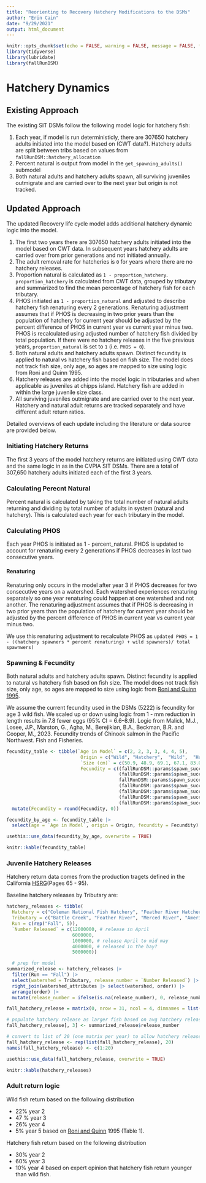 ```yaml
---
title: "Reorienting to Recovery Hatchery Modifications to the DSMs"
author: "Erin Cain"
date: "9/29/2021"
output: html_document    
---
```


```r
knitr::opts_chunk$set(echo = FALSE, warning = FALSE, message = FALSE, fig.width=15, fig.height=10)
library(tidyverse)
library(lubridate)
library(fallRunDSM)
```

# Hatchery Dynamics

## Existing Approach

The existing SIT DSMs follow the following model logic for hatchery fish:

1)  Each year, if model is run deterministicly, there are 307650 hatchery adults initiated into the model based on (CWT data?). Hatchery adults are split between tribs based on values from `fallRunDSM::hatchery_allocation`
2)  Percent natural is output from model in the `get_spawning_adults()` submodel
3)  Both natural adults and hatchery adults spawn, all surviving juveniles outmigrate and are carried over to the next year but origin is not tracked.

## Updated Approach

The updated Recovery life cycle model adds additional hatchery dynamic logic into the model. 

1) The first two years there are 307650 hatchery adults initiated into the model based on CWT data. In subsequent years hatchery adults are carried over from prior generations and not initiated annually. 
2) The adult removal rate for hatcheries is `0` for years where there are no hatchery releases. 
3) Proportion natural is calculated as `1 - proportion_hatchery`. `proportion_hatchery` is calculated from CWT data, grouped by tributary and summarized to find the mean percentage of hatchery fish for each tributary.
4) PHOS initiated as `1 - proportion_natural` and adjusted to describe hatchery fish renaturing every 2 generations. Renaturing adjustment assumes that if PHOS is decreasing in two prior years than the population of hatchery for current year should be adjusted by the percent difference of PHOS in current year vs current year minus two. PHOS is recalculated using adjusted number of hatchery fish divided by total population. If there were no hatchery
releases in the five previous years, `proportion_natural` is set to `1` (i.e. `PHOS = 0`).
5) Both natural adults and hatchery adults spawn. Distinct fecundity is applied to natural vs hatchery fish based on fish size. The model does not track fish size, only age, so ages are mapped to size using logic from Roni and Quinn 1995. 
6) Hatchery releases are added into the model logic in tributaries and when applicable as juveniles at chipps island. Hatchery fish are added in within the large juvenile size class. 
7) All surviving juveniles outmigrate and are carried over to the next year. Hatchery and natural adult returns are tracked separately and have different adult return ratios.

Detailed overviews of each update including the literature or data source are provided below.

### Initiating Hatchery Returns

The first 3 years of the model hatchery returns are initiated using CWT data and the same logic in as in the CVPIA SIT DSMs. There are a total of 307,650 hatchery adults initiated each of the first 3 years.

### Calculating Perecnt Natural
Percent natural is calculated by taking the total number of natural adults returning and dividing by total number of adults in system (natural and hatchery). This is calculated each year for each tributary in the model. 

### Calculating PHOS

Each year PHOS is initiated as 1 - percent_natural. PHOS is updated to account for renaturing every 2 generations if PHOS decreases in last two consecutive years. 

#### Renaturing

Renaturing only occurs in the model after year 3 if PHOS decreases for two consecutive years on a watershed.
Each watershed experiences renaturing separately so one year renaturing could happen at one watershed and not another. 
The renaturing adjustment assumes that if PHOS is decreasing in two prior years than the population of hatchery for current year should be adjusted by the percent difference of PHOS in current year vs current year minus two. 

We use this renaturing adjustment to recalculate PHOS as `updated PHOS = 1 - ((hatchery spawners * percent renaturing) + wild spawners)/ total spawnwers)`

### Spawning & Fecundity 
Both natural adults and hatchery adults spawn. Distinct fecundity is applied to natural vs hatchery fish based on fish size. The model does not track fish size, only age, so ages are mapped to size using logic from [Roni and Quinn 1995](https://reorienting-to-recovery.s3.us-west-1.amazonaws.com/RoniandQuinn1995.pdf). 

We assume the current fecundity used in the DSMs (5222) is fecundity for age 3 wild fish. We scaled up or down using logic from 1 - mm reduction in length results in 7.8 fewer eggs (95% CI = 6.6–8.9). Logic from Malick, M.J., Losee, J.P., Marston, G., Agha, M., Berejikian, B.A., Beckman, B.R. and Cooper, M., 2023. Fecundity trends of Chinook salmon in the Pacific Northwest. Fish and Fisheries.

```r
fecundity_table <- tibble(`Age in Model` = c(2, 2, 3, 3, 4, 4, 5),
                           Origin = c("Wild", "Hatchery",  "Wild",  "Hatchery",  "Wild", "Hatchery", "Wild"), 
                           `Size (cm)` = c(50.9, 48.9, 69.1, 67.1, 83.0, 81.0, 85),
                           Fecundity = c((fallRunDSM::params$spawn_success_fecundity - ((69.1 - 50.9) * 10 * 7.8)), 
                                         (fallRunDSM::params$spawn_success_fecundity - ((69.1 - 48.9) * 10 * 7.8)), 
                                         fallRunDSM::params$spawn_success_fecundity, 
                                         (fallRunDSM::params$spawn_success_fecundity - ((69.1 -  67.1) * 10 * 7.8)), 
                                         (fallRunDSM::params$spawn_success_fecundity - ((69.1 - 83.0) * 10 * 7.8)),
                                         (fallRunDSM::params$spawn_success_fecundity - ((69.1 - 81.0) * 10 * 7.8)),
                                         (fallRunDSM::params$spawn_success_fecundity - ((69.1 - 85) * 10 * 7.8)))) |> 
  mutate(Fecundity = round(Fecundity, 0))

fecundity_by_age <- fecundity_table |> 
  select(age = `Age in Model`, origin = Origin, fecundity = Fecundity) 

usethis::use_data(fecundity_by_age, overwrite = TRUE)

knitr::kable(fecundity_table)
```



### Juvenile Hatchery Releases

Hatchery return data comes from the production tragets defined in the California [HSRG](California HSRG: https://swfsc-publications.fisheries.noaa.gov/publications/CR/2012/2012California.pdf)(Pages 65 - 95).

Baseline hatchery releases by Tributary are: 

```r
hatchery_releases <- tibble(
  Hatchery = c("Coleman National Fish Hatchery", "Feather River Hatchery", "Merced River Fish Facility", "Nimbus Fish Hatchery", "Mokelumne Hatchery"),
  Tributary = c("Battle Creek", "Feather River", "Merced River", "American River", "Mokelumne River"),
  Run = c(rep("Fall", 5)),
  `Number Released` = c(12000000, # release in April 
                        6000000, 
                        1000000, # release April to mid may 
                        4000000, # released in the bay? 
                        5000000)) 

  # prep for model 
summarized_release <- hatchery_releases |>
  filter(Run == "Fall") |> 
  select(watershed = Tributary, release_number = `Number Released`) |> 
  right_join(watershed_attributes |> select(watershed, order)) |>
  arrange(order) |>
  mutate(release_number = ifelse(is.na(release_number), 0, release_number)) 

fall_hatchery_release = matrix(0, nrow = 31, ncol = 4, dimnames = list(fallRunDSM::watershed_labels, c("s", "m", "l", "xl")))

# populate hatchery release as larger fish based on avg hatchery release data
fall_hatchery_release[, 3] <- summarized_release$release_number

# convert to list of 20 (one matrix per year) to allow hatchery releases to vary annually
fall_hatchery_release <- rep(list(fall_hatchery_release), 20)
names(fall_hatchery_release) <- c(1:20)

usethis::use_data(fall_hatchery_release, overwrite = TRUE)

knitr::kable(hatchery_releases)
```

### Adult return logic

Wild fish return based on the following distribution 

- 22% year 2
- 47 % year 3
- 26% year 4
- 5% year 5
based on [Roni and Quinn](https://reorienting-to-recovery.s3.us-west-1.amazonaws.com/RoniandQuinn1995.pdf) 1995 (Table 1). 

Hatchery fish return based on the following distribution 

- 30% year 2
- 60% year 3
- 10% year 4
based on expert opinion that hatchery fish return younger than wild fish. 


